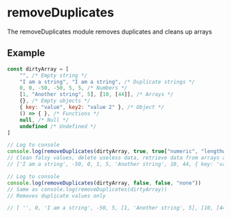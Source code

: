 # removeDuplicates
The removeDuplicates module removes duplicates and cleans up arrays

## Example

```js
const dirtyArray = [
    "", /* Empty string */
    "I am a string", "I am a string", /* Duplicate strings */
    0, 0, -50, -50, 5, 5, /* Numbers */
    [1, "Another string", 5], [10, [44]], /* Arrays */
    {}, /* Empty objects */
    { key: "value", key2: "value 2" }, /* Object */
    () => { }, /* Functions */
    null, /* Null */
    undefined /* Undefined */
]

// Log to console
console.log(removeDuplicates(dirtyArray, true, true["numeric", "lengthwise", "alphabetic"]))
// Clean falsy values, delete useless data, retrieve data from arrays and sort then remove duplicates
// ['I am a string', -50, 0, 1, 5, 'Another string', 10, 44, { key: 'value', key2: 'value 2' }]

// Log to console
console.log(removeDuplicates(dirtyArray, false, false, "none")) 
// Same as console.log(removeDuplicates(dirtyArray))
// Removes duplicate values only

// [ '', 0, 'I am a string', -50, 5, [1, 'Another string', 5], [10, [44]], {}, undefined, { key: 'value', key2: 'value 2' }, [Function(anonymous)], null ]
```
